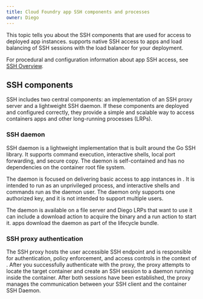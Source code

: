 ```yaml
---
title: Cloud Foundry app SSH components and processes
owner: Diego
---
```


This topic tells you about the <AppRuntimeFirst/> SSH components that are used for access
to deployed app instances. <AppRuntimeAbbr/> supports native SSH access to apps and load balancing of SSH sessions with the load balancer for your <AppRuntimeAbbr/> deployment.

For procedural and configuration information about app SSH access, see [SSH Overview](../../devguide/deploy-apps/app-ssh-overview.html).


## <a id="ssh-components"></a> SSH components

<AppRuntimeAbbr/> SSH includes two central components: an implementation of an SSH proxy server and a lightweight SSH daemon. If these components are deployed and configured correctly, they provide a
simple and scalable way to access containers apps and other long-running processes (LRPs).

### <a id='daemon'></a> SSH daemon

SSH daemon is a lightweight implementation that is built around the Go SSH library. It supports command execution, interactive shells, local port forwarding, and secure copy. The daemon is self-contained and has no dependencies on the container root file system.

The daemon is focused on delivering basic access to app instances in <AppRuntimeAbbr/>. It is intended to run as an unprivileged process, and interactive shells and commands run as the daemon user. The daemon
only supports one authorized key, and it is not intended to support multiple users.

The daemon is available on a file server and Diego LRPs that want to use it can include a
download action to acquire the binary and a run action to start it.
<AppRuntimeAbbr/> apps download the daemon as part of the lifecycle bundle.

### <a id="diego-ssh-proxy"></a> SSH proxy authentication

The SSH proxy hosts the user accessible SSH endpoint and is responsible for authentication,
policy enforcement, and access controls in the context of <AppRuntimeAbbr/>.
After you successfully authenticate with the proxy, the proxy attempts to locate
the target container and create an SSH session to a daemon running inside the container.
After both sessions have been established, the proxy manages the communication between your SSH client
and the container SSH Daemon.

